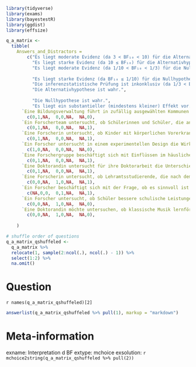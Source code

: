 
```r
library(tidyverse)
library(exams)
library(bayestestR)
library(ggdist)
library(effsize)

q_a_matrix <-
  tibble(
    Answers_and_Distractors = 
        c("Es liegt moderate Evidenz (da 3 < BF₁₀ < 10) für die Alternativhypothese (Cohen's d > 0) vor.",
          "Es liegt starke Evidenz (da 10 ≤ BF₁₀) für die Alternativhypothese (Cohen's d > 0) vor.",
          "Es liegt moderate Evidenz (da 1/10 < BF₁₀ < 1/3) für die Nullhypothese (Cohen's d = 0) vor.",
          
          "Es liegt starke Evidenz (da BF₁₀ ≤ 1/10) für die Nullhypothese (Cohen's d = 0) vor.",
          "Die inferenzstatistische Prüfung ist inkonklusiv (da 1/3 < BF₁₀ < 3).",
          "Die Alternativhypothese ist wahr.", 
          
          "Die Nullhypothese ist wahr.",
          "Es liegt ein substantieller (mindestens kleiner) Effekt vor."),
      `Eine Bildungsverwaltung führt in zufällig ausgewählten Kommunen einen monetären Bonus für Lehrerinnen und Lehrer ein, die in der Schulleiterbewertung und in Tests ihrer Schülerinnen und Schüler besonders gut abschneiden. Sie erfasst auch ob diese Kommunen als Ganzes durch dieses Anreizsystem besser in der Schülerleistung werden und findet ein Cohen's d = .05 und einen BF₁₀ > 10000` =  
        c(0,1,NA,  0,0,NA,  NA,0),
      `Ein Forscherteam untersucht, ob Schülerinnen und Schüler, die an einem Vorschulprogramm teilgenommen haben nach der 1. Klasse bessere Leseleistungen erzielen als diejenigen, die an keinem Vorschulprogramm teilgenommen haben. Sie erhalten ein Cohen's d = .45 und einen BF₁₀ = 128` =  
        c(0,1,NA,  0,0,NA,  NA,1),
      `Eine Forscherin untersucht, ob Kinder mit körperlichen Vorerkrankungen im schulischen Umfeld schlechter abschneiden, als Schülerinnen und Schüler bei denen keinerlei chronischen Erkrankungen bekannt sind. Sie erhält ein Cohen's d = .23 und einen BF₁₀ = 19` =  
        c(0,1,NA,  0,0,NA,  NA,1),
      `Ein Forscher untersucht in einem experimentellen Design die Wirksamkeit eines Trainings zur Reduktion von Prüfungsangst bei Schülerinnen und Schülern in Klassenstufe 7. Ihn interessiert, ob sich die Prüfungsleistungen im Fach Mathematik dadurch verbessern lassen.  Er erhält ein Cohen's d = .04 und einen BF₁₀ = 9` =  
        c(1,0,NA,  0,0,NA,  NA,0),
      `Eine Forschergruppe beschäftigt sich mit Einflüssen im häuslichen Umfeld auf die Bildungswege von Schülerinnen und Schülern. Dazu untersuchen sie in zwei repräsentativen Stichproben, ob Schülerinnen und Schüler an Gymnasien zu Hause auf mehr Bücher zugreifen können als Schülerinnen und Schüler an Realschulen. Sie erhalten ein Cohen's d = .56 und einen BF₁₀ > 1000` =  
        c(0,1,NA,  0,0,NA,  NA,1),
      `Eine Doktorandin untersucht für ihre Doktorarbeit die Unterschiede zwischen einfachem Feedback (richtig/falsch) und informativen Feedback (richtig/falsch plus richtige Lösung bzw. weitere Hinweise). In einem Experiment mit 240 Studentinnen und Studenten hat sie eigens für das Experiment einen Text mit Faktenwissen gestaltet. Eine Gruppe bekommt nach der Lernphase Übungsaufgaben mit einfachem Feedback, die andere Gruppe mit informativem Feedback. Beim Vergleich der Gruppen in einem abschließenden Test erhält sie ein Cohen's d = .47 und einen BF₁₀ = 210` =  
        c(0,1,NA,  0,0,NA,  NA,1),
      `Eine Forscherin untersucht, ob Lehramtsstudierende, die nach dem 01.01.2000 geboren wurden in einem Test zur digitalen Kompetenz besser abschneiden als Lehramtsstudierende, die vor dem 01.01.2000 geboren wurden. Sie erhält ein Cohen's d = .2 und einen BF₁₀ = .027` =  
        c(0,0,NA,  1,0,NA,  NA,1),
      `Ein Forscher beschäftigt sich mit der Frage, ob es sinnvoll ist Schülerinnen und Schüler in weiterführenden Schulen eine Schulung zum Speedreading zu geben. Dazu überprüft er zunächst experimentell, ob die Schülerinnen und Schüler davon profitieren. Er vergleicht daher zwei Gruppen (mit und ohne Einführung im Speedreading) in Bezug auf Ihr Textverständnis. Er ermittelt ein Cohen's d = -.2 und einen BF₁₀ = .5` =  
        c(NA,0,0,  0,1,NA,  NA,1),
      `Ein Forscher untersucht, ob Schüler bessere schulische Leistungen im Leseverständnis erzielen, wenn Sie in der Grundschule von Lehrern unterrichtet werden. Dazu werden an zehn zweizügigen Grundschulen in einer lang angelegten Studie die neuen Erstklässler zufällig in eine Klasse mit Klassenlehrer und eine Klasse mit Klassenlehrerin zugeteilt. Beim Vergleich nach Klassenstufe 2 erhalten die Forscher ein Cohen's d = .02 und einen BF₁₀ = 0.09` =  
        c(0,0,NA,  1,0,NA,  NA,0),
      `Eine Doktorandin möchte untersuchen, ob klassische Musik lernförderlich ist. Sie teilt 10 Ganztagsschulen zufällig einer Kontrollgruppe und eine Experimentalgruppe zu. In der Kontrollgruppe macht sie keine Vorgaben. In der Experimentalgruppe wird über das gesamte Schuljahr während der Lernzeit leise klassische Musik abgespielt. Am Anfang und am Ende des Schuljahres absolvieren alle Schülerinnen und Schüler einen standardisierten Wissenstest. Beim Vergleich der Lernzuwächse in den beiden Gruppen findet sie ein Cohen's d = -.03 und einen BF₁₀ < 1/1000` =  
        c(0,0,NA,  1,0,NA,  NA,0),
      
    )

# shuffle order of questions
q_a_matrix_qshuffeled <- 
  q_a_matrix %>%
  relocate(1, sample(2:ncol(.), ncol(.) - 1)) %>% 
  select(1:2) %>% 
  na.omit()
```



Question
========
`r names(q_a_matrix_qshuffeled)[2]`

```r
answerlist(q_a_matrix_qshuffeled %>% pull(1), markup = "markdown")
```




Meta-information
================
exname: Interpretation d BF 
extype: mchoice
exsolution: `r mchoice2string(q_a_matrix_qshuffeled %>% pull(2))`  